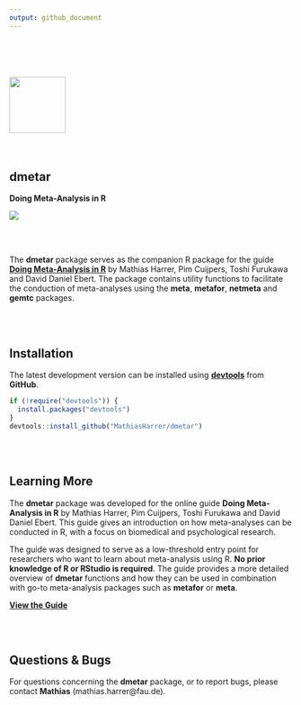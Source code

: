 ```yaml
---
output: github_document
---
```

<br></br>
<br></br>
<img src="man/figures/logo.png" align="left" alt="" width="100" />
<br></br>
<br></br>
<br></br>
<br></br>

## dmetar

**Doing Meta-Analysis in R**

![](docs/front.png)

<br></br>

The **dmetar** package serves as the companion R package for the guide [**Doing Meta-Analysis in R**](https://bookdown.org/MathiasHarrer/Doing_Meta_Analysis_in_R/) by Mathias Harrer, Pim Cuijpers, Toshi Furukawa and David Daniel Ebert. The package contains utility functions to facilitate the conduction of meta-analyses using the **meta**, **metafor**, **netmeta** and **gemtc** packages.

<br></br>

## Installation

The latest development version can be installed using [**devtools**](https://devtools.r-lib.org/) from **GitHub**.

```r
if (!require("devtools")) {
  install.packages("devtools")
}
devtools::install_github("MathiasHarrer/dmetar")
```

<br></br>

## Learning More

The **dmetar** package was developed for the online guide **Doing Meta-Analysis in R** by Mathias Harrer, Pim Cuijpers, Toshi Furukawa and David Daniel Ebert. This guide gives an introduction on how meta-analyses can be conducted in R, with a focus on biomedical and psychological research. 

The guide was designed to serve as a low-threshold entry point for researchers who want to learn about meta-analysis using R. **No prior knowledge of R or RStudio is required**. The guide provides a more detailed overview of **dmetar** functions and how they can be used in combination with go-to meta-analysis packages such as **metafor** or **meta**.

[**View the Guide**](https://bookdown.org/MathiasHarrer/Doing_Meta_Analysis_in_R/)

<br></br>

## Questions & Bugs

For questions concerning the **dmetar** package, or to report bugs, please contact **Mathias** (mathias.harrer@fau.de). 



